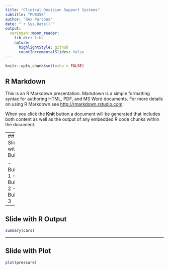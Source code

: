 ```yaml
---
title: "Clinical Decision Support Systems"
subtitle: "PUB358"
author: "Rex Parsons"
date: "`r Sys.Date()`"
output:
  xaringan::moon_reader:
    lib_dir: libs
    nature:
      highlightStyle: github
      countIncrementalSlides: false
---
```


```r
knitr::opts_chunk$set(echo = FALSE)
```

## R Markdown

This is an R Markdown presentation. Markdown is a simple formatting syntax for authoring HTML, PDF, and MS Word documents. For more details on using R Markdown see <http://rmarkdown.rstudio.com>.

When you click the **Knit** button a document will be generated that includes both content as well as the output of any embedded R code chunks within the document.

---
## Slide with Bullets

- Bullet 1
- Bullet 2
- Bullet 3

---

## Slide with R Output

```r
summary(cars)
```

---

## Slide with Plot

```r
plot(pressure)
```

